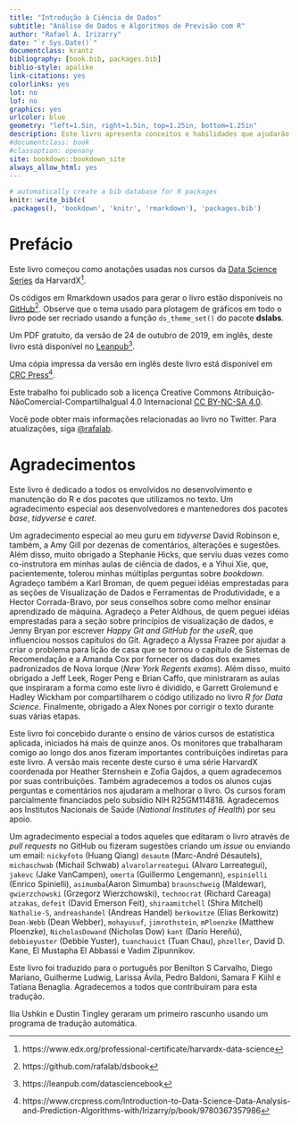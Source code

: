 ```yaml
---
title: "Introdução à Ciência de Dados"
subtitle: "Análise de Dados e Algoritmos de Previsão com R"
author: "Rafael A. Irizarry"
date: "`r Sys.Date()`"
documentclass: krantz
bibliography: [book.bib, packages.bib]
biblio-style: apalike
link-citations: yes
colorlinks: yes
lot: no
lof: no
graphics: yes
urlcolor: blue
geometry: "left=1.5in, right=1.5in, top=1.25in, bottom=1.25in"
description: Este livro apresenta conceitos e habilidades que ajudarão você a enfrentar os desafios da vida real em análise de dados. Ele abrange conceitos de probabilidade, inferência estatística, regressão linear e aprendizado de máquina. Além disso, permitirá que você desenvolva habilidades como programação em R, manipulação de dados com dplyr, visualização de dados com ggplot2, organização de arquivos no ambiente UNIX/Linux, controle de versão com GitHub e elaboração de documentos reprodutíveis com Rmarkdown.
#documentclass: book
#classoption: openany
site: bookdown::bookdown_site
always_allow_html: yes
---
```



```r
# automatically create a bib database for R packages
knitr::write_bib(c(
.packages(), 'bookdown', 'knitr', 'rmarkdown'), 'packages.bib')
```

# Prefácio {-}

Este livro começou como anotações usadas nos cursos da 
[Data Science Series](https://www.edx.org/professional-certificate/harvardx-data-science) da HarvardX^[https://www.edx.org/professional-certificate/harvardx-data-science].

Os códigos em Rmarkdown usados para gerar o livro estão disponíveis no [GitHub](https://github.com/rafalab/dsbook)^[https://github.com/rafalab/dsbook]. Observe que o tema usado para plotagem de gráficos em todo o livro pode ser recriado usando a função `ds_theme_set()` do pacote __dslabs__.

Um PDF gratuito, da versão de 24 de outubro de 2019, em inglês, deste livro está disponível no [Leanpub](https://leanpub.com/datasciencebook)^[https://leanpub.com/datasciencebook].

Uma cópia impressa da versão em inglês deste livro está disponível em [CRC Press](https://www.crcpress.com/Introduction-to-Data-Science-Data-Analysis-and-Prediction-Algorithms-with/Irizarry/ p/ book/ 9780367357986)^[https://www.crcpress.com/Introduction-to-Data-Science-Data-Analysis-and-Prediction-Algorithms-with/Irizarry/p/book/9780367357986].

Este trabalho foi publicado sob a licença Creative Commons Atribuição-NãoComercial-CompartilhaIgual 4.0 Internacional [CC BY-NC-SA 4.0](https://creativecommons.org/licenses/by-nc-sa/4.0).

Você pode obter mais informações relacionadas ao livro no Twitter. Para atualizações, siga [\@rafalab](https://twitter.com/rafalab).

# Agradecimentos {-}

Este livro é dedicado a todos os envolvidos no desenvolvimento e manutenção do R e dos pacotes que utilizamos no texto. Um agradecimento especial aos desenvolvedores e mantenedores dos pacotes _base_,  _tidyverse_ e _caret_.

Um agradecimento especial ao meu guru em _tidyverse_ David Robinson e, também, a Amy Gill por dezenas de comentários, alterações e sugestões. Além disso, muito obrigado a Stephanie Hicks, que serviu duas vezes como co-instrutora em minhas aulas de ciência de dados, e a Yihui Xie, que, pacientemente, tolerou minhas múltiplas perguntas sobre _bookdown_. Agradeço também a Karl Broman, de quem peguei idéias emprestadas para as seções de Visualização de Dados e Ferramentas de Produtividade, e a Hector Corrada-Bravo, por seus conselhos sobre como melhor ensinar aprendizado de máquina. Agradeço a Peter Aldhous, de quem peguei idéias emprestadas para a seção sobre princípios de visualização de dados, e Jenny Bryan por escrever _Happy Git and GitHub for the useR_, que influenciou nossos capítulos do Git. Agradeço a Alyssa Frazee por ajudar a criar o problema para lição de casa que se tornou o capítulo de Sistemas de Recomendação e a Amanda Cox por fornecer os dados dos exames padronizados de Nova Iorque (_New York Regents exams_). Além disso, muito obrigado a Jeff Leek, Roger Peng e Brian Caffo, que ministraram as aulas que inspiraram a forma como este livro é dividido, e Garrett Grolemund e Hadley Wickham por compartilharem o código utilizado no livro _R for Data Science_. Finalmente, obrigado a Alex Nones por corrigir o texto durante suas várias etapas.

Este livro foi concebido durante o ensino de vários cursos de estatística aplicada, iniciados há mais de quinze anos. Os monitores que trabalharam comigo ao longo dos anos fizeram importantes contribuições indiretas para este livro. A versão mais recente deste curso é uma série HarvardX coordenada por Heather Sternshein e Zofia Gajdos, a quem agradecemos por suas contribuições. Também agradecemos a todos os alunos cujas perguntas e comentários nos ajudaram a melhorar o livro. Os cursos foram parcialmente financiados pelo subsídio NIH R25GM114818. Agradecemos aos Institutos Nacionais de Saúde (_National Institutes of Health_) por seu apoio.

Um agradecimento especial a todos aqueles que editaram o livro através de _pull requests_ no GitHub ou fizeram sugestões criando um _issue_ ou enviando um email: `nickyfoto` (Huang Qiang) `desautm` (Marc-André Désautels), `michaschwab` (Michail Schwab) `alvarolarreategui` (Alvaro Larreategui), `jakevc` (Jake VanCampen), `omerta` (Guillermo Lengemann), `espinielli` (Enrico Spinielli), `asimumba`(Aaron Simumba) `braunschweig` (Maldewar), `gwierzchowski` (Grzegorz Wierzchowski), `technocrat` (Richard Careaga) `atzakas`, `defeit` (David Emerson Feit), `shiraamitchell` (Shira Mitchell) `Nathalie-S`, `andreashandel` (Andreas Handel) `berkowitze` (Elias Berkowitz) `Dean-Webb` (Dean Webber), `mohayusuf`, `jimrothstein`, `mPloenzke` (Matthew Ploenzke), `NicholasDowand` (Nicholas Dow) `kant` (Darío Hereñú), `debbieyuster` (Debbie Yuster), `tuanchauict` (Tuan Chau), `phzeller`, David D. Kane, El Mustapha El Abbassi e Vadim Zipunnikov.


Este livro foi traduzido para o português por Benilton S Carvalho, Diego Mariano, Guilherme Ludwig, Larissa Ávila, Pedro Baldoni, Samara F Kiihl e Tatiana Benaglia. Agradecemos a todos que contribuíram para esta tradução.

Ilia Ushkin e Dustin Tingley geraram um primeiro rascunho usando um programa de tradução automática.
